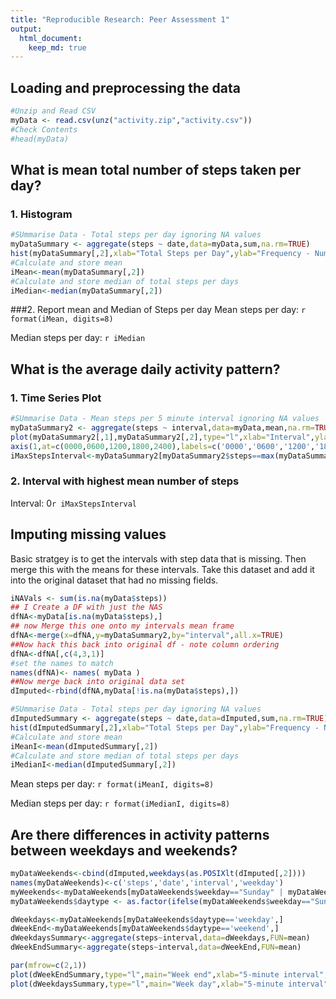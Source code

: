 ```yaml
---
title: "Reproducible Research: Peer Assessment 1"
output: 
  html_document:
    keep_md: true
---
```



## Loading and preprocessing the data
```r
#Unzip and Read CSV
myData <- read.csv(unz("activity.zip","activity.csv"))
#Check Contents
#head(myData)

```


## What is mean total number of steps taken per day?
### 1. Histogram
```r
#SUmmarise Data - Total steps per day ignoring NA values
myDataSummary <- aggregate(steps ~ date,data=myData,sum,na.rm=TRUE)
hist(myDataSummary[,2],xlab="Total Steps per Day",ylab="Frequency - Number of Days",main="Histogram of Frequency of Steps per Day")
#Calculate and store mean
iMean<-mean(myDataSummary[,2])
#Calculate and store median of total steps per days
iMedian<-median(myDataSummary[,2])
```
###2. Report mean and Median of Steps per day
Mean steps per day: `r format(iMean, digits=8)`

Median steps per day: `r iMedian`


## What is the average daily activity pattern?
### 1. Time Series Plot
```r
#SUmmarise Data - Mean steps per 5 minute interval ignoring NA values
myDataSummary2 <- aggregate(steps ~ interval,data=myData,mean,na.rm=TRUE)
plot(myDataSummary2[,1],myDataSummary2[,2],type="l",xlab="Interval",ylab="Mean steps",xlim=c(0, 2450),xaxt="n" )
axis(1,at=c(0000,0600,1200,1800,2400),labels=c('0000','0600','1200','1800','2400'))
iMaxStepsInterval<-myDataSummary2[myDataSummary2$steps==max(myDataSummary2$steps),1]
```
### 2. Interval with highest mean number of steps
Interval: 0`r iMaxStepsInterval`

## Imputing missing values
Basic stratgey is to get the intervals with step data that is missing. Then merge this with the means for these intervals. Take this dataset and add it into the original dataset that had no missing fields.
```r
iNAVals <- sum(is.na(myData$steps))
## I Create a DF with just the NAS
dfNA<-myData[is.na(myData$steps),]
## now Merge this one onto my intervals mean frame
dfNA<-merge(x=dfNA,y=myDataSummary2,by="interval",all.x=TRUE)
##Now hack this back into original df - note column ordering
dfNA<-dfNA[,c(4,3,1)]
#set the names to match
names(dfNA)<- names( myData ) 
##Now merge back into original data set
dImputed<-rbind(dfNA,myData[!is.na(myData$steps),])

#SUmmarise Data - Total steps per day ignoring NA values
dImputedSummary <- aggregate(steps ~ date,data=dImputed,sum,na.rm=TRUE)
hist(dImputedSummary[,2],xlab="Total Steps per Day",ylab="Frequency - Number of Days",main="Histogram of Frequency of Steps per Day - Imputed")
#Calculate and store mean
iMeanI<-mean(dImputedSummary[,2])
#Calculate and store median of total steps per days
iMedianI<-median(dImputedSummary[,2])
```
Mean steps per day: `r format(iMeanI, digits=8)`

Median steps per day: `r format(iMedianI, digits=8)`


## Are there differences in activity patterns between weekdays and weekends?
```r
myDataWeekends<-cbind(dImputed,weekdays(as.POSIXlt(dImputed[,2])))
names(myDataWeekends)<-c('steps','date','interval','weekday')
myWeekends<-myDataWeekends[myDataWeekends$weekday=="Sunday" | myDataWeekends$weekday=="Saturday",]
myDataWeekends$daytype <- as.factor(ifelse(myDataWeekends$weekday=="Sunday" | myDataWeekends$weekday=="Saturday","weekend", "weekday"))

dWeekdays<-myDataWeekends[myDataWeekends$daytype=='weekday',]
dWeekEnd<-myDataWeekends[myDataWeekends$daytype=='weekend',]
dWeekdaysSummary<-aggregate(steps~interval,data=dWeekdays,FUN=mean)
dWeekEndSummary<-aggregate(steps~interval,data=dWeekEnd,FUN=mean)

par(mfrow=c(2,1))
plot(dWeekEndSummary,type="l",main="Week end",xlab="5-minute interval",ylab="Mean steps")
plot(dWeekdaysSummary,type="l",main="Week day",xlab="5-minute interval",ylab="Mean steps")
```
